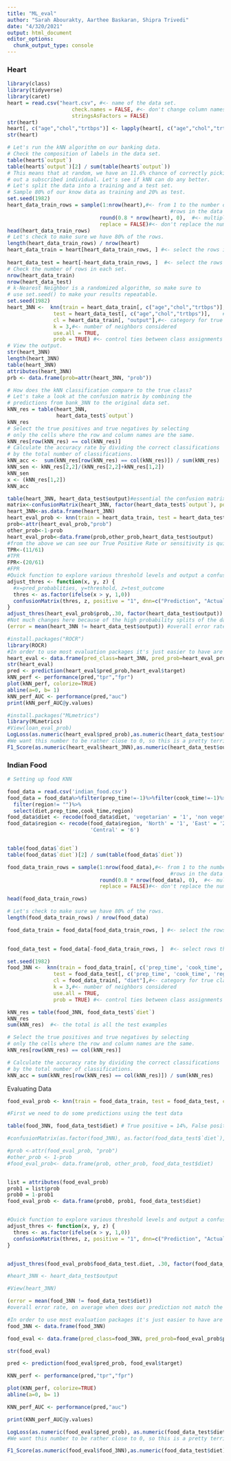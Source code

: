 ```yaml
---
title: "ML_eval"
author: "Sarah Abourakty, Aarthee Baskaran, Shipra Trivedi"
date: "4/320/2021"
output: html_document
editor_options: 
  chunk_output_type: console
---
```


### Heart

```r
library(class)
library(tidyverse)
library(caret)
heart = read.csv("heart.csv", #<- name of the data set.
                     check.names = FALSE, #<- don't change column names.
                     stringsAsFactors = FALSE)
str(heart)
heart[, c("age","chol","trtbps")] <- lapply(heart[, c("age","chol","trtbps")],function(x) scale(x))
str(heart)
```


```r
# Let's run the kNN algorithm on our banking data. 
# Check the composition of labels in the data set. 
table(heart$`output`)
table(heart$`output`)[2] / sum(table(heart$`output`))
# This means that at random, we have an 11.6% chance of correctly picking
# out a subscribed individual. Let's see if kNN can do any better.
# Let's split the data into a training and a test set.
# Sample 80% of our know data as training and 20% as test.
set.seed(1982)
heart_data_train_rows = sample(1:nrow(heart),#<- from 1 to the number of 
                                                     #rows in the data set
                              round(0.8 * nrow(heart), 0),  #<- multiply the number of rows by 0.8 and round the decimals
                              replace = FALSE)#<- don't replace the numbers
head(heart_data_train_rows)
# Let's check to make sure we have 80% of the rows. 
length(heart_data_train_rows) / nrow(heart)
heart_data_train = heart[heart_data_train_rows, ] #<- select the rows identified in the bank_data_train_rows data
                                                    
heart_data_test = heart[-heart_data_train_rows, ]  #<- select the rows that weren't identified in the bank_data_train_rows data
# Check the number of rows in each set.
nrow(heart_data_train)
nrow(heart_data_test)
# k-Nearest Neighbor is a randomized algorithm, so make sure to
# use set.seed() to make your results repeatable.
set.seed(1982)
heart_3NN <-  knn(train = heart_data_train[, c("age","chol","trtbps")],#<- training set cases
               test = heart_data_test[, c("age","chol","trtbps")],    #<- test set cases
               cl = heart_data_train[, "output"],#<- category for true classification
               k = 3,#<- number of neighbors considered
               use.all = TRUE,
               prob = TRUE) #<- control ties between class assignments If true, all distances equal to the kth largest are included
# View the output.
str(heart_3NN)
length(heart_3NN)
table(heart_3NN)
attributes(heart_3NN)
prb <- data.frame(prob=attr(heart_3NN, "prob"))
```


```r
# How does the kNN classification compare to the true class?
# Let's take a look at the confusion matrix by combining the 
# predictions from bank_3NN to the original data set.
kNN_res = table(heart_3NN,
                heart_data_test$`output`)
kNN_res
# Select the true positives and true negatives by selecting
# only the cells where the row and column names are the same.
kNN_res[row(kNN_res) == col(kNN_res)]
# Calculate the accuracy rate by dividing the correct classifications
# by the total number of classifications.
kNN_acc <-  sum(kNN_res[row(kNN_res) == col(kNN_res)]) / sum(kNN_res)
kNN_sen <- kNN_res[2,2]/(kNN_res[2,2]+kNN_res[1,2])
kNN_sen
x <- (kNN_res[1,2])
kNN_acc
```

```r
table(heart_3NN, heart_data_test$output)#essential the confusion matrix, though we can make a fancy one using caret built in functions
matrix<-confusionMatrix(heart_3NN, factor(heart_data_test$`output`), positive = "1", dnn=c("Prediction", "Actual"), mode = "sens_spec")
heart_3NN<-as.data.frame(heart_3NN)
heart_eval_prob <- knn(train = heart_data_train, test = heart_data_test, cl = heart_data_train$output, k = 3, prob = TRUE)
prob<-attr(heart_eval_prob,"prob")
other_prob<-1-prob
heart_eval_prob<-data.frame(prob,other_prob,heart_data_test$output)
#from the above we can see our True Positive Rate or sensitivity is quite bad @ 18%, False Positive Rate (1-Specificity) is also not terrible ~ @ 32.7%, we want this to be low.(Subject to change) 
TPR<-(11/61)
#TPR
FPR<-(20/61)
#FPR
#Quick function to explore various threshold levels and output a confusion matrix
adjust_thres <- function(x, y, z) {
  #x=pred_probablities, y=threshold, z=test_outcome
  thres <- as.factor(ifelse(x > y, 1,0))
  confusionMatrix(thres, z, positive = "1", dnn=c("Prediction", "Actual"), mode = "everything")
}
adjust_thres(heart_eval_prob$prob,.30, factor(heart_data_test$output)) 
#Not much changes here because of the high probability splits of the data outcomes. Let's take a closer look. We can see that the algo isn't marginally mis-classifying these rows, it's very confidently wrong. Which likely means that there's too much emphasis being placed on too small a number of variables, principally the funfetti variable. 
(error = mean(heart_3NN != heart_data_test$output)) #overall error rate, on average when does our prediction not match the actual, looks like around 15%, really just ok. 
```


```r
#install.packages("ROCR")
library(ROCR)
#In order to use most evaluation packages it's just easier to have are predictions and targets in one place. 
heart_eval <- data.frame(pred_class=heart_3NN, pred_prob=heart_eval_prob$prob,target=as.numeric(heart_data_test$output))
str(heart_eval)
pred <- prediction(heart_eval$pred_prob,heart_eval$target)
kNN_perf <- performance(pred,"tpr","fpr")
plot(kNN_perf, colorize=TRUE)
abline(a=0, b= 1)
kNN_perf_AUC <- performance(pred,"auc")
print(kNN_perf_AUC@y.values)
```

```r
#install.packages("MLmetrics")
library(MLmetrics)
#View(loan_eval_prob)
LogLoss(as.numeric(heart_eval$pred_prob),as.numeric(heart_data_test$output))
#We want this number to be rather close to 0, so this is a pretty terrible result. 
F1_Score(as.numeric(heart_eval$heart_3NN),as.numeric(heart_data_test$output))

```


### Indian Food

```r
# Setting up food KNN

food_data = read.csv('indian_food.csv')
food_data = food_data%>%filter(prep_time!=-1)%>%filter(cook_time!=-1)%>%filter(region!=-1)%>%
  filter(region!= "")%>%
  select(diet,prep_time,cook_time,region)
food_data$diet <- recode(food_data$diet, 'vegetarian' = '1', 'non vegetarian' = '0')
food_data$region <- recode(food_data$region, 'North' = '1', 'East' = '2', 'South' = '3', 'West' = '4', 'North East' = '5',
                           'Central' = '6')


table(food_data$`diet`)
table(food_data$`diet`)[2] / sum(table(food_data$`diet`))

food_data_train_rows = sample(1:nrow(food_data),#<- from 1 to the number of 
                                                     #rows in the data set
                              round(0.8 * nrow(food_data), 0),  #<- multiply the number of rows by 0.8 and round decimals
                              replace = FALSE)#<- don't replace the numbers

head(food_data_train_rows)

# Let's check to make sure we have 80% of the rows. 
length(food_data_train_rows) / nrow(food_data)

food_data_train = food_data[food_data_train_rows, ] #<- select the rows identified in the bank_data_train_rows data

                                                    
food_data_test = food_data[-food_data_train_rows, ]  #<- select rows that weren't identified in the heart_data_train_rows data

set.seed(1982)
food_3NN <-  knn(train = food_data_train[, c('prep_time', 'cook_time', 'region')],#<- training set cases
               test = food_data_test[, c('prep_time', 'cook_time', 'region')],    #<- test set cases
               cl = food_data_train[, "diet"],#<- category for true classification
               k = 3,#<- number of neighbors considered
               use.all = TRUE,
               prob = TRUE) #<- control ties between class assignments If true, all distances equal to the kth largest are included
```


```r
kNN_res = table(food_3NN, food_data_test$`diet`)
kNN_res
sum(kNN_res)  #<- the total is all the test examples

# Select the true positives and true negatives by selecting
# only the cells where the row and column names are the same.
kNN_res[row(kNN_res) == col(kNN_res)]

# Calculate the accuracy rate by dividing the correct classifications
# by the total number of classifications.
kNN_acc = sum(kNN_res[row(kNN_res) == col(kNN_res)]) / sum(kNN_res)

```

Evaluating Data
```r

food_eval_prob <- knn(train = food_data_train, test = food_data_test, cl = food_data_train$diet, k = 3, prob = TRUE)

#First we need to do some predictions using the test data 

table(food_3NN, food_data_test$diet) # True positive = 14%, False positive = 37%, True negative = 23%

#confusionMatrix(as.factor(food_3NN), as.factor(food_data_test$`diet`), positive = "1", dnn=c("Prediction", "Actual"), mode = "sens_spec")

#prob <-attr(food_eval_prob, "prob")
#other_prob <- 1-prob
#food_eval_prob<- data.frame(prob, other_prob, food_data_test$diet)


list = attributes(food_eval_prob)
prob1 = list$prob
prob0 = 1-prob1
food_eval_prob <- data.frame(prob0, prob1, food_data_test$diet)


#Quick function to explore various threshold levels and output a confusion matrix
adjust_thres <- function(x, y, z) {
  thres <- as.factor(ifelse(x > y, 1,0))
  confusionMatrix(thres, z, positive = "1", dnn=c("Prediction", "Actual"), mode = "everything")
}


adjust_thres(food_eval_prob$food_data_test.diet, .30, factor(food_data_test$diet))

#heart_3NN <- heart_data_test$output

#View(heart_3NN)

(error = mean(food_3NN != food_data_test$diet))
#overall error rate, on average when does our prediction not match the actual, around 49% 


```

```r

#In order to use most evaluation packages it's just easier to have are predictions and targets in one place. 
food_3NN <- data.frame(food_3NN)

food_eval <- data.frame(pred_class=food_3NN, pred_prob=food_eval_prob$prob1,target=as.numeric(food_data_test$diet))

str(food_eval)

pred <- prediction(food_eval$pred_prob, food_eval$target)

KNN_perf <- performance(pred,"tpr","fpr")

plot(KNN_perf, colorize=TRUE)
abline(a=0, b= 1)

KNN_perf_AUC <- performance(pred,"auc")

print(KNN_perf_AUC@y.values)

```


```r

LogLoss(as.numeric(food_eval$pred_prob), as.numeric(food_data_test$diet))
#We want this number to be rather close to 0, so this is a pretty terrible result. 

F1_Score(as.numeric(food_eval$food_3NN),as.numeric(food_data_test$diet))

```


